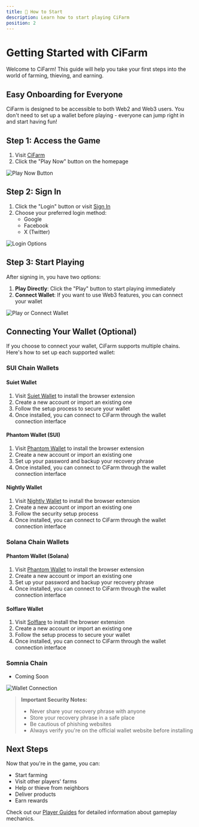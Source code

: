 ```yaml
---
title: 🚀 How to Start
description: Learn how to start playing CiFarm
position: 2
---
```


# Getting Started with CiFarm

Welcome to CiFarm! This guide will help you take your first steps into the world of farming, thieving, and earning.

## Easy Onboarding for Everyone

CiFarm is designed to be accessible to both Web2 and Web3 users. You don't need to set up a wallet before playing - everyone can jump right in and start having fun!

## Step 1: Access the Game

1. Visit [CiFarm](https://www.cifarm.xyz/)
2. Click the "Play Now" button on the homepage

![Play Now Button](/background.png)

## Step 2: Sign In

1. Click the "Login" button or visit [Sign In](https://www.cifarm.xyz/sign-in)
2. Choose your preferred login method:
   - Google
   - Facebook
   - X (Twitter)

![Login Options](/background.png)

## Step 3: Start Playing

After signing in, you have two options:

1. **Play Directly**: Click the "Play" button to start playing immediately
2. **Connect Wallet**: If you want to use Web3 features, you can connect your wallet

![Play or Connect Wallet](/background.png)

## Connecting Your Wallet (Optional)

If you choose to connect your wallet, CiFarm supports multiple chains. Here's how to set up each supported wallet:

### SUI Chain Wallets

#### Suiet Wallet
1. Visit [Suiet Wallet](https://suiet.app/) to install the browser extension
2. Create a new account or import an existing one
3. Follow the setup process to secure your wallet
4. Once installed, you can connect to CiFarm through the wallet connection interface

#### Phantom Wallet (SUI)
1. Visit [Phantom Wallet](https://phantom.app/) to install the browser extension
2. Create a new account or import an existing one
3. Set up your password and backup your recovery phrase
4. Once installed, you can connect to CiFarm through the wallet connection interface

#### Nightly Wallet
1. Visit [Nightly Wallet](https://wallet.nightly.app/) to install the browser extension
2. Create a new account or import an existing one
3. Follow the security setup process
4. Once installed, you can connect to CiFarm through the wallet connection interface

### Solana Chain Wallets

#### Phantom Wallet (Solana)
1. Visit [Phantom Wallet](https://phantom.app/) to install the browser extension
2. Create a new account or import an existing one
3. Set up your password and backup your recovery phrase
4. Once installed, you can connect to CiFarm through the wallet connection interface

#### Solflare Wallet
1. Visit [Solflare](https://solflare.com/) to install the browser extension
2. Create a new account or import an existing one
3. Follow the setup process to secure your wallet
4. Once installed, you can connect to CiFarm through the wallet connection interface

### Somnia Chain
- Coming Soon

![Wallet Connection](/background.png)

> **Important Security Notes:**
> - Never share your recovery phrase with anyone
> - Store your recovery phrase in a safe place
> - Be cautious of phishing websites
> - Always verify you're on the official wallet website before installing

## Next Steps

Now that you're in the game, you can:
- Start farming
- Visit other players' farms
- Help or thieve from neighbors
- Deliver products
- Earn rewards

Check out our [Player Guides](/docs/category/player-guides) for detailed information about gameplay mechanics. 